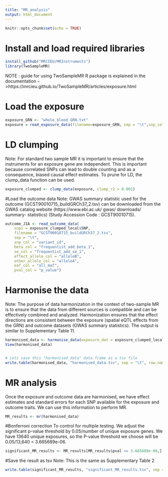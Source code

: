 ```yaml
---
title: "MR_analysis"
output: html_document
---
```


```r
knitr::opts_chunk$set(echo = TRUE)
```

# Install and load required libraries
```r
install_github("MRCIEU/MRInstruments")
library(TwoSampleMR)
```

NOTE : guide for using TwoSampleMR R package is explained in the documentation -->https://mrcieu.github.io/TwoSampleMR/articles/exposure.html

# Load the exposure
```r
exposure_GRN <- "whole_blood_GRN.txt"
exposure = read_exposure_data(filename=exposure_GRN, sep = "\t",snp_col = "snp",beta_col = "beta",se_col = "beta_se",effect_allele_col = "alt",other_allele_col = "ref",phenotype_col = "gene",eaf="maf",pval_col = "eqtl_pval")
```


# LD clumping
Note: For standard two sample MR it is important to ensure that the instruments for an exposure gene are independent. This is important because correlated SNPs can lead to double counting and as a consequence, biased causal effect estimates. To prune for LD, the clump_data function can be used.
```r
exposure_clumped <- clump_data(exposure, clump_r2 = 0.001)
```

#Load the outcome data
Note: GWAS summary statistic used for the outcome (GCST90010715_buildGRCh37_2.tsv) can be downloaded from the GWAS catalog website (https://www.ebi.ac.uk/ gwas/ downloads/ summary- statistics) (Study Accession Code : GCST90010715).

```r
outcome_JIA <- read_outcome_data(
    snps = exposure_clumped_local$SNP,
    filename = "GCST90010715_buildGRCh37_2.tsv",
    sep = "\t",
    snp_col = "variant_id",
    beta_col = "frequentist_add_beta_1",
    se_col = "frequentist_add_se_1",
    effect_allele_col = "alleleB",
    other_allele_col = "alleleA",
    eaf_col = "all_maf",
    pval_col = "p_value")
```

# Harmonise the data
Note: The purpose of data harmonization in the context of two-sample MR is to ensure that the data from different sources is compatible and can be effectively combined and analyzed. Harmonization ensures that the effect directions are consistent between the exposure (spatial eQTL effects from the GRN) and outcome datasets (GWAS summary statistics). The output is similar to Supplementary Table 11.
```r
harmonised_data <- harmonise_data(exposure_dat = exposure_clumped_local, outcome_dat = outcome_JIA)
View(harmonised_data)


# Lets save this "harmonised_data" data.frame as a tsv file
write.table(harmonised_data, "harmonised_data.tsv", sep = "\t", row.names = FALSE)
```


# MR analysis
Once the exposure and outcome data are harmonised, we have effect estimates and standard errors for each SNP available for the exposure and outcome traits. We can use this information to perform MR. 
```r
MR_results <- mr(harmonised_data)
```

#Bonferroni correction
To control for multiple testing. We adjust the significant p-value threshold by 0.05/number of unique exposure genes.
We have 13640 unique exposures, so the P-value threshold we choose will be 0.05/13,640 = 3.665689e-06.
```r
significant_MR_results <- MR_results[MR_results$pval <= 3.665689e-06,]
```

#Save the result as tsv
Note: This is the same as Supplementary Table 2
```r
write.table(significant_MR_results, "significant_MR_results.tsv", sep = "\t", row.names = FALSE)
```


